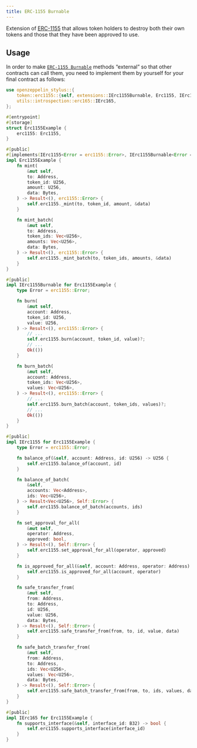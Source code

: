 ```yaml
---
title: ERC-1155 Burnable
---
```


Extension of [ERC-1155](erc1155) that allows token holders to destroy both their
own tokens and those that they have been approved to use.

## Usage

In order to make [`ERC-1155 Burnable`](https://docs.rs/openzeppelin-stylus/0.3.0/openzeppelin_stylus/token/erc1155/extensions/burnable/index.html) methods “external” so that other contracts can call them, you need to implement them by yourself for your final contract as follows:

```rust
use openzeppelin_stylus::{
    token::erc1155::{self, extensions::IErc1155Burnable, Erc1155, IErc1155},
    utils::introspection::erc165::IErc165,
};

#[entrypoint]
#[storage]
struct Erc1155Example {
    erc1155: Erc1155,
}

#[public]
#[implements(IErc1155<Error = erc1155::Error>, IErc1155Burnable<Error = erc1155::Error>, IErc165)]
impl Erc1155Example {
    fn mint(
        &mut self,
        to: Address,
        token_id: U256,
        amount: U256,
        data: Bytes,
    ) -> Result<(), erc1155::Error> {
        self.erc1155._mint(to, token_id, amount, &data)
    }

    fn mint_batch(
        &mut self,
        to: Address,
        token_ids: Vec<U256>,
        amounts: Vec<U256>,
        data: Bytes,
    ) -> Result<(), erc1155::Error> {
        self.erc1155._mint_batch(to, token_ids, amounts, &data)
    }
}

#[public]
impl IErc1155Burnable for Erc1155Example {
    type Error = erc1155::Error;

    fn burn(
        &mut self,
        account: Address,
        token_id: U256,
        value: U256,
    ) -> Result<(), erc1155::Error> {
        // ...
        self.erc1155.burn(account, token_id, value)?;
        // ...
        Ok(())
    }

    fn burn_batch(
        &mut self,
        account: Address,
        token_ids: Vec<U256>,
        values: Vec<U256>,
    ) -> Result<(), erc1155::Error> {
        // ...
        self.erc1155.burn_batch(account, token_ids, values)?;
        // ...
        Ok(())
    }
}

#[public]
impl IErc1155 for Erc1155Example {
    type Error = erc1155::Error;

    fn balance_of(&self, account: Address, id: U256) -> U256 {
        self.erc1155.balance_of(account, id)
    }

    fn balance_of_batch(
        &self,
        accounts: Vec<Address>,
        ids: Vec<U256>,
    ) -> Result<Vec<U256>, Self::Error> {
        self.erc1155.balance_of_batch(accounts, ids)
    }

    fn set_approval_for_all(
        &mut self,
        operator: Address,
        approved: bool,
    ) -> Result<(), Self::Error> {
        self.erc1155.set_approval_for_all(operator, approved)
    }

    fn is_approved_for_all(&self, account: Address, operator: Address) -> bool {
        self.erc1155.is_approved_for_all(account, operator)
    }

    fn safe_transfer_from(
        &mut self,
        from: Address,
        to: Address,
        id: U256,
        value: U256,
        data: Bytes,
    ) -> Result<(), Self::Error> {
        self.erc1155.safe_transfer_from(from, to, id, value, data)
    }

    fn safe_batch_transfer_from(
        &mut self,
        from: Address,
        to: Address,
        ids: Vec<U256>,
        values: Vec<U256>,
        data: Bytes,
    ) -> Result<(), Self::Error> {
        self.erc1155.safe_batch_transfer_from(from, to, ids, values, data)
    }
}

#[public]
impl IErc165 for Erc1155Example {
    fn supports_interface(&self, interface_id: B32) -> bool {
        self.erc1155.supports_interface(interface_id)
    }
}
```
